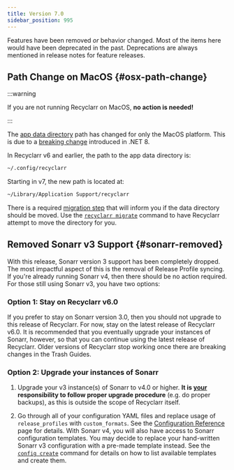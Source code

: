 ```yaml
---
title: Version 7.0
sidebar_position: 995
---
```


Features have been removed *or* behavior changed. Most of the items here would have been deprecated
in the past. Deprecations are always mentioned in release notes for feature releases.

## Path Change on MacOS {#osx-path-change}

:::warning

If you are not running Recyclarr on MacOS, **no action is needed!**

:::

The [app data directory](../file-structure.mdx#appdata-directory) path has changed for only the MacOS
platform. This is due to a [breaking change][net8] introduced in .NET 8.

In Recyclarr v6 and earlier, the path to the app data directory is:

```sh
~/.config/recyclarr
```

Starting in v7, the new path is located at:

```sh
~/Library/Application Support/recyclarr
```

There is a required [migration step][mig] that will inform you if the data directory should be
moved. Use the [`recyclarr migrate`][cmd] command to have Recyclarr attempt to move the directory
for you.

[net8]: https://learn.microsoft.com/en-us/dotnet/core/compatibility/core-libraries/8.0/getfolderpath-unix
[mig]: ../behavior/migration-system.mdx
[cmd]: ../cli/migrate.mdx

## Removed Sonarr v3 Support {#sonarr-removed}

With this release, Sonarr version 3 support has been completely dropped. The most impactful aspect
of this is the removal of Release Profile syncing. If you're already running Sonarr v4, then there
should be no action required. For those still using Sonarr v3, you have two options:

### Option 1: Stay on Recyclarr v6.0

If you prefer to stay on Sonarr version 3.0, then you should not upgrade to this release of
Recyclarr. For now, stay on the latest release of Recyclarr v6.0. It is recommended that you
eventually upgrade your instances of Sonarr, however, so that you can continue using the latest
release of Recyclarr. Older versions of Recyclarr stop working once there are breaking changes in
the Trash Guides.

### Option 2: Upgrade your instances of Sonarr

1. Upgrade your v3 instance(s) of Sonarr to v4.0 or higher. **It is <ins>your</ins> responsibility
   to follow proper upgrade procedure** (e.g. do proper backups), as this is outside the scope of
   Recyclarr itself.

1. Go through all of your configuration YAML files and replace usage of `release_profiles` with
   `custom_formats`. See the [Configuration Reference][ref] page for details. With Sonarr v4, you
   will also have access to Sonarr configuration templates. You may decide to replace your
   hand-written Sonarr v3 configuration with a pre-made template instead. See the [`config
   create`][config_create] command for details on how to list available templates and create them.

[ref]: /yaml/config-reference/index.mdx
[config_create]: ../cli/config/config-create.mdx#template
